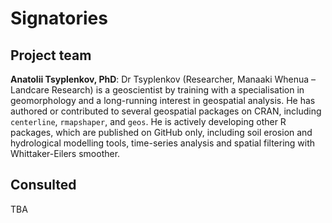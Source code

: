 # Signatories

```{=html}
<!-- 
This section provides the ISC with a view of the support received from the community for a proposal. Acceptance isn't predicated on popularity but community acceptance is important.  Willingness to accept outside input is also a good marker for project delivery. 

An optional section would be for R-Core signatories where changes to R are proposed.
-->
```

## Project team

```{=html}
<!-- 
Who are the people responsible for actually delivering the project if the proposal gets accepted and are already signed up and rearing to go?
-->
```

**Anatolii Tsyplenkov, PhD**: Dr Tsyplenkov (Researcher, Manaaki Whenua – Landcare Research) is a geoscientist by training with a specialisation in geomorphology and a long-running interest in geospatial analysis. He has authored or contributed to several geospatial packages on CRAN, including `centerline`, `rmapshaper`, and `geos`. He is actively developing other R packages, which are published on GitHub only, including soil erosion and hydrological modelling tools, time-series analysis and spatial filtering with Whittaker-Eilers smoother.


<!-- ## Contributors -->

```{=html}
<!-- 
Who are the people who have actively helped with this proposal but won't necessarily be on the core project team later?
-->
```

## Consulted

```{=html}
<!-- 
Who has been given the opportunity to provide feedback on the proposal? This should include any R Consortium & ISC members who the proposal has been discussed with.
-->
```
TBA